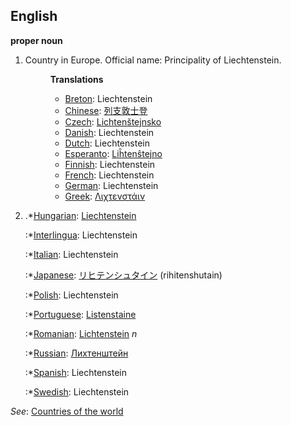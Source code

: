==English==

'''proper noun'''

# Country in Europe. Official name: Principality of Liechtenstein.
#:'''Translations'''
#:*[[Breton]]: Liechtenstein
#:*[[Chinese]]: [[列支敦士登]]
#:*[[Czech]]: [[Lichtenštejnsko]]
#:*[[Danish]]: Liechtenstein
#:*[[Dutch]]: Liechtenstein
#:*[[Esperanto]]: [[Liĥtenŝtejno]]
#:*[[Finnish]]: Liechtenstein
#:*[[French]]: Liechtenstein
#:*[[German]]: Liechtenstein
#:*[[Greek]]: [[Λιχτενστάιν]]
#.*[[Hungarian]]: [[Liechtenstein]]
#:*[[Interlingua]]: Liechtenstein
#:*[[Italian]]: Liechtenstein
#:*[[Japanese]]: [[リヒテンシュタイン]] (rihitenshutain)
#:*[[Polish]]: Liechtenstein
#:*[[Portuguese]]: [[Listenstaine]]
#:*[[Romanian]]: [[Lichtenstein]] ''n''
#:*[[Russian]]: [[Лихтенштейн]]
#:*[[Spanish]]: Liechtenstein
#:*[[Swedish]]: Liechtenstein

''See'': [[Countries of the world]]